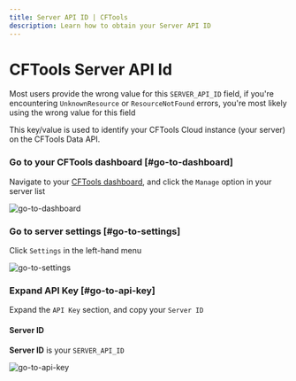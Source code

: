 ```yaml
---
title: Server API ID | CFTools
description: Learn how to obtain your Server API ID
---
```



# CFTools Server API Id

<Callout emoji="🚨">Most users provide the wrong value for this `SERVER_API_ID` field, if you're encountering `UnknownResource` or `ResourceNotFound` errors, you're most likely using the wrong value for this field</Callout>

This key/value is used to identify your CFTools Cloud instance (your server) on the CFTools Data API.

<Steps>

### Go to your CFTools dashboard [#go-to-dashboard]

Navigate to your [CFTools dashboard](https://app.cftools.cloud/dashboard), and click the `Manage` option in your server list

![go-to-dashboard](/images/guides/cftools-server-api-id/go-to-dashboard.png)

### Go to server settings [#go-to-settings]

Click `Settings` in the left-hand menu

![go-to-settings](/images/guides/cftools-server-api-id/go-to-settings.png)

### Expand API Key [#go-to-api-key]

Expand the `API Key` section, and copy your `Server ID`

#### Server ID

**Server ID** is your `SERVER_API_ID`

![go-to-api-key](/images/guides/cftools-server-api-id/go-to-api-key.png)

</Steps>

<GoBackButton />